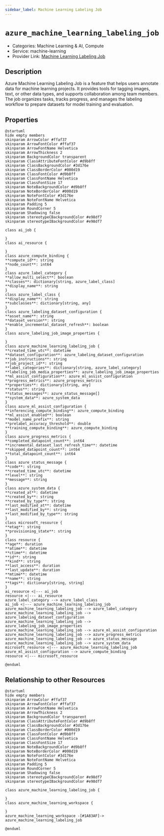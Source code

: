 ```yaml
---
sidebar_label: Machine Learning Labeling Job
---
```


# `azure_machine_learning_labeling_job`

- Categories: Machine Learning & AI, Compute
- Service: machine-learning
- Provider Link: [Machine Learning Labeling Job](https://learn.microsoft.com/en-us/azure/machine-learning/how-to-create-labeling-projects)

## Description

Azure Machine Learning Labeling Job is a feature that helps users annotate data for machine learning projects. It provides tools for tagging images, text, or other data types, and supports collaboration among team members. The job organizes tasks, tracks progress, and manages the labeling workflow to prepare datasets for model training and evaluation.

## Properties

<ZoomPanPinch>

```kroki imgType="plantuml" imgAlt="Diagram of Machine Learning Labeling Job data model"
@startuml
hide empty members
skinparam ArrowColor #ffaf37
skinparam ArrowFontColor #ffaf37
skinparam ArrowFontName Helvetica
skinparam ArrowThickness 2
skinparam BackgroundColor transparent
skinparam ClassAttributeFontColor #d9b8ff
skinparam ClassBackgroundColor #3d176e
skinparam ClassBorderColor #000d19
skinparam ClassFontColor #d9b8ff
skinparam ClassFontName Helvetica
skinparam ClassFontSize 17
skinparam NoteBackgroundColor #d9b8ff
skinparam NoteBorderColor #000d19
skinparam NoteFontColor #3d176e
skinparam NoteFontName Helvetica
skinparam Padding 5
skinparam RoundCorner 5
skinparam Shadowing false
skinparam stereotypeCBackgroundColor #e98df7
skinparam stereotypeIBackgroundColor #e98df7

class ai_job {

}
class ai_resource {

}
class azure_compute_binding {
**compute_id**: string
**node_count**: int64
}
class azure_label_category {
**allow_multi_select**: boolean
**classes**: dictionary[string, azure_label_class]
**display_name**: string
}
class azure_label_class {
**display_name**: string
**subclasses**: dictionary[string, any]
}
class azure_labeling_dataset_configuration {
**asset_name**: string
**dataset_version**: string
**enable_incremental_dataset_refresh**: boolean
}
class azure_labeling_job_image_properties {

}
class azure_machine_learning_labeling_job {
**created_time_utc**: datetime
**dataset_configuration**: azure_labeling_dataset_configuration
**job_instructions**: string
**job_project_id**: string
**label_categories**: dictionary[string, azure_label_category]
**labeling_job_media_properties**: azure_labeling_job_image_properties
**ml_assist_configuration**: azure_ml_assist_configuration
**progress_metrics**: azure_progress_metrics
**properties**: dictionary[string, any]
**status**: string
**status_messages**: azure_status_message[]
**system_data**: azure_system_data
}
class azure_ml_assist_configuration {
**inferencing_compute_binding**: azure_compute_binding
**ml_assist_enabled**: boolean
**model_name_prefix**: string
**prelabel_accuracy_threshold**: double
**training_compute_binding**: azure_compute_binding
}
class azure_progress_metrics {
**completed_datapoint_count**: int64
**incremental_dataset_last_refresh_time**: datetime
**skipped_datapoint_count**: int64
**total_datapoint_count**: int64
}
class azure_status_message {
**code**: string
**created_time_utc**: datetime
**level**: string
**message**: string
}
class azure_system_data {
**created_at**: datetime
**created_by**: string
**created_by_type**: string
**last_modified_at**: datetime
**last_modified_by**: string
**last_modified_by_type**: string
}
class microsoft_resource {
**etag**: string
**provisioning_state**: string
}
class resource {
**age**: duration
**atime**: datetime
**ctime**: datetime
**id**: string
**kind**: string
**last_access**: duration
**last_update**: duration
**mtime**: datetime
**name**: string
**tags**: dictionary[string, string]
}
ai_resource <|--- ai_job
resource <|--- ai_resource
azure_label_category --> azure_label_class
ai_job <|--- azure_machine_learning_labeling_job
azure_machine_learning_labeling_job --> azure_label_category
azure_machine_learning_labeling_job --> azure_labeling_dataset_configuration
azure_machine_learning_labeling_job --> azure_labeling_job_image_properties
azure_machine_learning_labeling_job --> azure_ml_assist_configuration
azure_machine_learning_labeling_job --> azure_progress_metrics
azure_machine_learning_labeling_job --> azure_status_message
azure_machine_learning_labeling_job --> azure_system_data
microsoft_resource <|--- azure_machine_learning_labeling_job
azure_ml_assist_configuration --> azure_compute_binding
resource <|--- microsoft_resource

@enduml
```

</ZoomPanPinch>

## Relationship to other Resources

<ZoomPanPinch>

```kroki imgType="plantuml" imgAlt="Diagram of Machine Learning Labeling Job resource relationships"
@startuml
hide empty members
skinparam ArrowColor #ffaf37
skinparam ArrowFontColor #ffaf37
skinparam ArrowFontName Helvetica
skinparam ArrowThickness 2
skinparam BackgroundColor transparent
skinparam ClassAttributeFontColor #d9b8ff
skinparam ClassBackgroundColor #3d176e
skinparam ClassBorderColor #000d19
skinparam ClassFontColor #d9b8ff
skinparam ClassFontName Helvetica
skinparam ClassFontSize 17
skinparam NoteBackgroundColor #d9b8ff
skinparam NoteBorderColor #000d19
skinparam NoteFontColor #3d176e
skinparam NoteFontName Helvetica
skinparam Padding 5
skinparam RoundCorner 5
skinparam Shadowing false
skinparam stereotypeCBackgroundColor #e98df7
skinparam stereotypeIBackgroundColor #e98df7

class azure_machine_learning_labeling_job {

}
class azure_machine_learning_workspace {

}
azure_machine_learning_workspace -[#1A83AF]-> azure_machine_learning_labeling_job

@enduml
```

</ZoomPanPinch>
